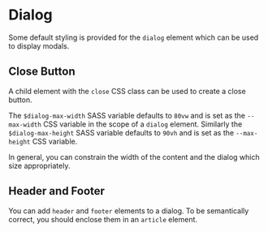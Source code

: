 
# Dialog

Some default styling is provided for the `dialog` element which can be used
to display modals.

## Close Button

A child element with the `close` CSS class can be used to create a close
button.

<Split>
  <Source
    code={DialogSrc}
    caption="Dialog"
    language="html"
    expand
  />
  <Dialog/>
</Split>

The `$dialog-max-width` SASS variable defaults to `80vw` and is set as the
`--max-width` CSS variable in the scope of a `dialog` element. Similarly the
`$dialog-max-height` SASS variable defaults to `90vh` and is set as the
`--max-height` CSS variable.

In general, you can constrain the width of the content and the dialog which
size appropriately.

<Split>
  <DialogWide/>
  <DialogTall/>
</Split>

## Header and Footer

You can add `header` and `footer` elements to a dialog.  To be semantically
correct, you should enclose them in an `article` element.

<Split>
  <Source
    code={ArticleSrc}
    caption="Header and Footer"
    language="html"
    className="mar-b-8"
    expand
  />
  <DialogArticle/>
</Split>
